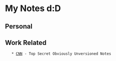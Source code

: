 = My Notes d:D =

== Personal ==

== Work Related ==
    * [[CNN/index|CNN]] - Top Secret Obviously Unversioned Notes
